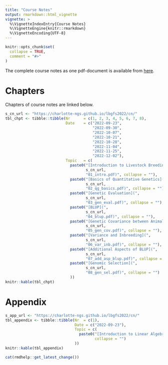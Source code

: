 ```yaml
---
title: "Course Notes"
output: rmarkdown::html_vignette
vignette: >
  %\VignetteIndexEntry{Course Notes}
  %\VignetteEngine{knitr::rmarkdown}
  %\VignetteEncoding{UTF-8}
---
```


```r
knitr::opts_chunk$set(
  collapse = TRUE,
  comment = "#>"
)
```

The complete course notes as one pdf-document is available from [here](https://charlotte-ngs.github.io/lbgfs2022/cn/lbgfs2022-cn.pdf).


# Chapters

Chapters of course notes are linked below.

```r
s_cn_url <- "https://charlotte-ngs.github.io/lbgfs2022/cn/"
tbl_chpt <- tibble::tibble(Nr      = c(1, 2, 3, 4, 5, 6, 7, 8),
                           Date    = c("2022-09-23",
                                       "2022-09-30",
                                       "2022-10-07",
                                       "2022-10-21",
                                       "2022-10-28",
                                       "2022-11-04",
                                       "2022-11-25",
                                       "2022-12-02"),
                           Topic   = c(
                             paste0("[Introduction to Livestock Breeding and Genomics](", 
                                    s_cn_url, 
                                    "01_intro.pdf)", collapse = ""),
                             paste0("[Basics of Quantitative Genetics](", 
                                    s_cn_url, 
                                    "02_qg_basics.pdf)", collapse = ""),
                             paste0("[Genetic Evaluation](", 
                                    s_cn_url, 
                                    "03_gen_eval.pdf)", collapse = ""),
                             paste0("[BLUP](", 
                                    s_cn_url, 
                                    "04_blup.pdf)", collapse = ""),
                             paste0("[Genetic Covariance between Animals](", 
                                    s_cn_url, 
                                    "05_gen_cov.pdf)", collapse = ""),
                             paste0("[Variance and Inbreeding](", 
                                    s_cn_url, 
                                    "06_var_inb.pdf)", collapse = ""),
                             paste0("[Additional Aspects of BLUP](", 
                                    s_cn_url, 
                                    "07_add_asp_blup.pdf)", collapse = ""),
                             paste0("[Genomic Selection](",
                                    s_cn_url,
                                    "08_gen_sel.pdf)", collapse = "")
                             ))
knitr::kable(tbl_chpt)
```


# Appendix

```r
s_app_url <- "https://charlotte-ngs.github.io/lbgfs2022/cn/"
tbl_appendix <- tibble::tibble(Nr  = c(1),
                               Date = c("2022-09-23"),
                               Topic = c(
                                 paste0("[Introduction to Linear Algebra and Introduction to R](", s_app_url, "99_appendix.pdf)", 
                                        collapse = "")
                               ))                           
knitr::kable(tbl_appendix)
```


```r
cat(rmdhelp::get_latest_change())
```
